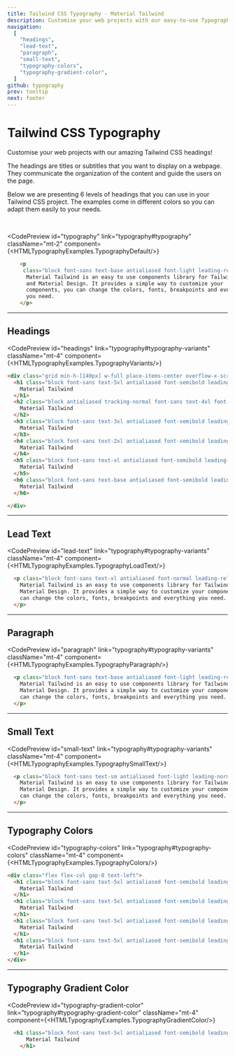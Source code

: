 ```yaml
---
title: Tailwind CSS Typography - Material Tailwind
description: Customise your web projects with our easy-to-use Typography component for Tailwind CSS using Material Design guidelines.
navigation:
  [
    "headings",
    "lead-text",
    "paragraph",
    "small-text",
    "typography-colors",
    "typography-gradient-color",
  ]
github: typography
prev: tooltip
next: footer
---
```


# Tailwind CSS Typography

Customise your web projects with our amazing Tailwind CSS headings!

The headings are titles or subtitles that you want to display on a webpage. They communicate the organization of the content and guide the users on the page.

Below we are presenting 6 levels of headings that you can use in your Tailwind CSS project. The examples come in different colors so you can adapt them easily to your needs.

<br />

<CodePreview
  id="typography"
  link="typography#typography"
  className="mt-2"
  component={<HTMLTypographyExamples.TypographyDefault/>}
>
```html
    <p 
     class="block font-sans text-base antialiased font-light leading-relaxed text-inherit">
      Material Tailwind is an easy to use components library for Tailwind CSS
      and Material Design. It provides a simple way to customize your
      components, you can change the colors, fonts, breakpoints and everything
      you need.
    </p>  
```
</CodePreview>

---

## Headings

<CodePreview
  id="headings"
  link="typography#typography-variants"
  className="mt-4"
  component={<HTMLTypographyExamples.TypographyVariants/>}
>
```html
<div class="grid min-h-[140px] w-full place-items-center overflow-x-scroll rounded-lg p-6 lg:overflow-visible">
  <h1 class="block font-sans text-5xl antialiased font-semibold leading-tight tracking-normal text-inherit">
    Material Tailwind
  </h1>
  <h2 class="block antialiased tracking-normal font-sans text-4xl font-semibold leading-[1.3] text-inherit">
    Material Tailwind
  </h2>
  <h3 class="block font-sans text-3xl antialiased font-semibold leading-snug tracking-normal text-inherit">
    Material Tailwind
  </h3>
  <h4 class="block font-sans text-2xl antialiased font-semibold leading-snug tracking-normal text-inherit">
    Material Tailwind
  </h4>
  <h5 class="block font-sans text-xl antialiased font-semibold leading-snug tracking-normal text-inherit">
    Material Tailwind
  </h5>
  <h6 class="block font-sans text-base antialiased font-semibold leading-relaxed tracking-normal text-inherit">
    Material Tailwind
  </h6>

</div> 
```
</CodePreview>

---

## Lead Text

<CodePreview
  id="lead-text"
  link="typography#typography-variants"
  className="mt-4"
  component={<HTMLTypographyExamples.TypographyLoadText/>}
>
```html
  <p class="block font-sans text-xl antialiased font-normal leading-relaxed text-inherit">
    Material Tailwind is an easy to use components library for Tailwind CSS and
    Material Design. It provides a simple way to customize your components, you
    can change the colors, fonts, breakpoints and everything you need.
  </p>
```
</CodePreview>

---

## Paragraph

<CodePreview
  id="paragraph"
  link="typography#typography-variants"
  className="mt-4"
  component={<HTMLTypographyExamples.TypographyParagraph/>}
>
```html
  <p class="block font-sans text-base antialiased font-light leading-relaxed text-inherit">
    Material Tailwind is an easy to use components library for Tailwind CSS and
    Material Design. It provides a simple way to customize your components, you
    can change the colors, fonts, breakpoints and everything you need.
  </p>
```
</CodePreview>

---

## Small Text

<CodePreview
  id="small-text"
  link="typography#typography-variants"
  className="mt-4"
  component={<HTMLTypographyExamples.TypographySmallText/>}
>
```html
  <p class="block font-sans text-sm antialiased font-light leading-normal text-inherit">
    Material Tailwind is an easy to use components library for Tailwind CSS and
    Material Design. It provides a simple way to customize your components, you
    can change the colors, fonts, breakpoints and everything you need.
  </p>
```
</CodePreview>

---

## Typography Colors

<CodePreview
  id="typography-colors"
  link="typography#typography-colors"
  className="mt-4"
  component={<HTMLTypographyExamples.TypographyColors/>}
>
```html
<div class="flex flex-col gap-8 text-left">
  <h1 class="block font-sans text-5xl antialiased font-semibold leading-tight tracking-normal text-blue-gray-900">
    Material Tailwind
  </h1>
  <h1 class="block font-sans text-5xl antialiased font-semibold leading-tight tracking-normal text-blue-500">
    Material Tailwind
  </h1>
  <h1 class="block font-sans text-5xl antialiased font-semibold leading-tight tracking-normal text-red-500">
    Material Tailwind
  </h1>
  <h1 class="block font-sans text-5xl antialiased font-semibold leading-tight tracking-normal text-green-500">
    Material Tailwind
  </h1>
</div>
```
</CodePreview>

---

## Typography Gradient Color

<CodePreview
  id="typography-gradient-color"
  link="typography#typography-gradient-color"
  className="mt-4"
  component={<HTMLTypographyExamples.TypographyGradientColor/>}
>
```html
  <h1 class="block font-sans text-5xl antialiased font-semibold leading-tight tracking-normal text-transparent bg-gradient-to-tr from-blue-600 to-blue-400 bg-clip-text">
      Material Tailwind
    </h1>
```
</CodePreview>
